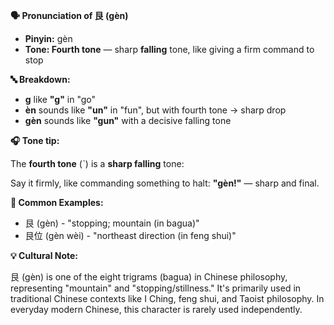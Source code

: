 **🗣️ Pronunciation of 艮 (gèn)**

- **Pinyin:** gèn
- **Tone: Fourth tone** — sharp **falling** tone, like giving a firm command to stop

**🔤 Breakdown:**

- **g** like **"g"** in "go"
- **èn** sounds like **"un"** in "fun", but with fourth tone → sharp drop
- **gèn** sounds like **"gun"** with a decisive falling tone

**🎧 Tone tip:**

The **fourth tone** (ˋ) is a **sharp falling** tone:

Say it firmly, like commanding something to halt: **"gèn!"** — sharp and final.

**📝 Common Examples:**

- 艮 (gèn) - "stopping; mountain (in bagua)"
- 艮位 (gèn wèi) - "northeast direction (in feng shui)"

**💡 Cultural Note:**

艮 (gèn) is one of the eight trigrams (bagua) in Chinese philosophy, representing "mountain" and
"stopping/stillness." It's primarily used in traditional Chinese contexts like I Ching, feng shui,
and Taoist philosophy. In everyday modern Chinese, this character is rarely used independently.
